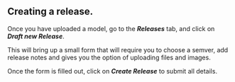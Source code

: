 
## **Creating a release.**

Once you have uploaded a model, go to the **_Releases_** tab, and click on **_Draft new Release_**.

<MigrationImageBehaviour src={bailoNewRelease} />

This will bring up a small form that will require you to choose a semver, add release notes and gives you the option of
uploading files and images.

<MigrationImageBehaviour src={bailoNewReleaseForm} scaling={80} />

Once the form is filled out, click on **_Create Release_** to submit all details.

